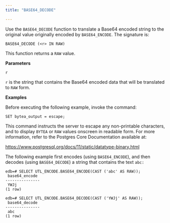 ```yaml
---
title: "BASE64_DECODE"

---
```


Use the `BASE64_DECODE` function to translate a Base64 encoded string to the original value originally encoded by `BASE64_ENCODE`. The signature is:

```text
BASE64_DECODE (<r> IN RAW)
```

This function returns a `RAW` value.

**Parameters**

`r`

 `r` is the string that contains the Base64 encoded data that will be translated to `RAW` form.

**Examples**

Before executing the following example, invoke the command:

```
SET bytea_output = escape;
```

This command instructs the server to escape any non-printable characters, and to display `BYTEA` or `RAW` values onscreen in readable form. For more information, refer to the Postgres Core Documentation available at:

<https://www.postgresql.org/docs/11/static/datatype-binary.html>

The following example first encodes (using `BASE64_ENCODE`), and then decodes (using `BASE64_DECODE`) a string that contains the text `abc:`

```text
edb=# SELECT UTL_ENCODE.BASE64_ENCODE(CAST ('abc' AS RAW));
 base64_encode
---------------
 YWJj
(1 row)

edb=# SELECT UTL_ENCODE.BASE64_DECODE(CAST ('YWJj' AS RAW));
 base64_decode
---------------
 abc
(1 row)
```
